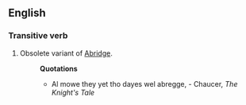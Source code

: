 ==English==

===Transitive verb===
#Obsolete variant of [[Abridge]]. 
#:'''Quotations'''
#:*Al mowe they yet tho dayes wel abregge, - Chaucer, ''The Knight's Tale''